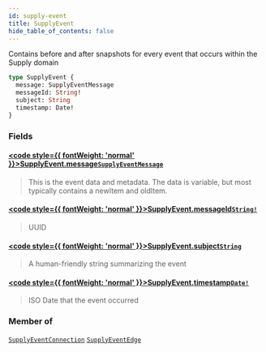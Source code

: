 ```yaml
---
id: supply-event
title: SupplyEvent
hide_table_of_contents: false
---
```








Contains before and after snapshots for every event that occurs within the Supply domain

```graphql
type SupplyEvent {
  message: SupplyEventMessage
  messageId: String!
  subject: String
  timestamp: Date!
}
```


### Fields

#### [<code style={{ fontWeight: 'normal' }}>SupplyEvent.<b>message</b></code>](#)<Bullet />[`SupplyEventMessage`](/supply/api/graphql-admin/reference/objects/supply-event-message) <Badge class="secondary" text="object"/>
> This is the event data and metadata.
The data is variable, but most typically contains a newItem and oldItem.
> 

#### [<code style={{ fontWeight: 'normal' }}>SupplyEvent.<b>messageId</b></code>](#)<Bullet />[`String!`](/supply/api/graphql-admin/reference/scalars/string) <Badge class="secondary" text="non-null"/> <Badge class="secondary" text="scalar"/>
> UUID
> 

#### [<code style={{ fontWeight: 'normal' }}>SupplyEvent.<b>subject</b></code>](#)<Bullet />[`String`](/supply/api/graphql-admin/reference/scalars/string) <Badge class="secondary" text="scalar"/>
> A human-friendly string summarizing the event
> 

#### [<code style={{ fontWeight: 'normal' }}>SupplyEvent.<b>timestamp</b></code>](#)<Bullet />[`Date!`](/supply/api/graphql-admin/reference/scalars/date) <Badge class="secondary" text="non-null"/> <Badge class="secondary" text="scalar"/>
> ISO Date that the event occurred
> 



### Member of

[`SupplyEventConnection`](/supply/api/graphql-admin/reference/objects/supply-event-connection)  <Badge class="secondary" text="object"/><Bullet />[`SupplyEventEdge`](/supply/api/graphql-admin/reference/objects/supply-event-edge)  <Badge class="secondary" text="object"/>



